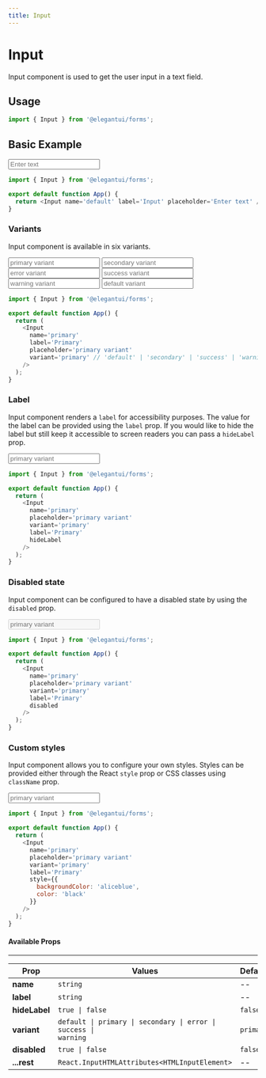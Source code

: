 ```yaml
---
title: Input
---
```



# Input

Input component is used to get the user input in a text field.

## Usage

```jsx
import { Input } from '@elegantui/forms';
```

## Basic Example

<div style={{ marginTop: '1rem', width: '15rem' }}>
  <Input name='default' label='Input' placeholder='Enter text' />
</div>

```js
import { Input } from '@elegantui/forms';

export default function App() {
  return <Input name='default' label='Input' placeholder='Enter text' />;
}
```

### Variants

Input component is available in six variants.

<div
  style={{
    marginTop: '1rem',
    display: 'flex',
    flexDirection: 'column',
    gap: '0.5rem',
    width: '15rem'
  }}
>
  <Input
    name='primary'
    label='Primary'
    placeholder='primary variant'
    variant='primary'
  />
  <Input
    name='secondary'
    label='Secondary'
    placeholder='secondary variant'
    variant='secondary'
  />
  <Input
    name='error'
    label='Error'
    placeholder='error variant'
    variant='error'
  />
  <Input
    name='success'
    label='Success'
    placeholder='success variant'
    variant='success'
  />
  <Input
    name='warning'
    label='Warning'
    placeholder='warning variant'
    variant='warning'
  />
  <Input
    name='default'
    label='Default'
    placeholder='default variant'
    variant='default'
  />
</div>

```js
import { Input } from '@elegantui/forms';

export default function App() {
  return (
    <Input
      name='primary'
      label='Primary'
      placeholder='primary variant'
      variant='primary' // 'default' | 'secondary' | 'success' | 'warning' | 'error'
    />
  );
}
```

### Label

Input component renders a `label` for accessibility purposes. The value for the label can be provided using the `label` prop. If you would like to hide the label but still keep it accessible to screen readers you can pass a `hideLabel` prop.

<div
  style={{
    marginTop: '1rem',
    display: 'flex',
    flexDirection: 'column',
    gap: '0.5rem',
    width: '15rem'
  }}
>
  <Input
    name='primary'
    placeholder='primary variant'
    variant='primary'
    label='Primary'
    hideLabel
  />
</div>

```js
import { Input } from '@elegantui/forms';

export default function App() {
  return (
    <Input
      name='primary'
      placeholder='primary variant'
      variant='primary'
      label='Primary'
      hideLabel
    />
  );
}
```

### Disabled state

Input component can be configured to have a disabled state by using the `disabled` prop.

<div
  style={{
    marginTop: '1rem',
    display: 'flex',
    flexDirection: 'column',
    gap: '0.5rem',
    width: '15rem'
  }}
>
  <Input
    name='primary'
    placeholder='primary variant'
    variant='primary'
    label='Primary'
    disabled
  />
</div>

```js
import { Input } from '@elegantui/forms';

export default function App() {
  return (
    <Input
      name='primary'
      placeholder='primary variant'
      variant='primary'
      label='Primary'
      disabled
    />
  );
}
```

### Custom styles

Input component allows you to configure your own styles. Styles can be provided either through the React `style` prop or CSS classes using `className` prop.

<div
  style={{
    marginTop: '1rem',
    display: 'flex',
    flexDirection: 'column',
    gap: '0.5rem',
    width: '15rem'
  }}
>
  <Input
    name='primary'
    placeholder='primary variant'
    variant='primary'
    label='Primary'
    style={{ backgroundColor: 'aliceblue', color: 'black' }}
  />
</div>

```js
import { Input } from '@elegantui/forms';

export default function App() {
  return (
    <Input
      name='primary'
      placeholder='primary variant'
      variant='primary'
      label='Primary'
      style={{
        backgroundColor: 'aliceblue',
        color: 'black'
      }}
    />
  );
}
```

#### Available Props

---

| **Prop**      | **Values**                                                                                      | **Default** |
| ------------- | ----------------------------------------------------------------------------------------------- | ----------- |
| **name**      | `string`                                                                                        | --          |
| **label**     | `string`                                                                                        | --          |
| **hideLabel** | <code>true &#124; false </code>                                                                 | `false`     |
| **variant**   | <code>default &#124; primary &#124; secondary &#124; error &#124; success &#124; warning</code> | `primary`   |
| **disabled**  | <code>true &#124; false</code>                                                                  | `false`     |
| **...rest**   | `React.InputHTMLAttributes<HTMLInputElement> `                                                  | --          |
